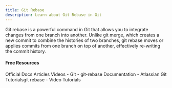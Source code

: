 ```yaml
---
title: Git Rebase
description: Learn about Git Rebase in Git
---
```

Git rebase is a powerful command in Git that allows you to integrate changes from one branch into another. Unlike git merge, which creates a new commit to combine the histories of two branches, git rebase moves or applies commits from one branch on top of another, effectively re-writing the commit history.

#### Free Resources

<Tabs defaultValue="official">
<TabsList>
<TabsTrigger value="official">Official Docs</TabsTrigger>
<TabsTrigger value="article">Articles</TabsTrigger>
<TabsTrigger value="video">Videos</TabsTrigger>
</TabsList>

<TabsContent value="official">
<Note type="note" title="official">
- <Link href="https://git-scm.com/docs/git-rebase">Git - git-rebase Documentation</Link>
</Note>
</TabsContent>
<TabsContent value="article">
<Note type="note" title="article">
- <Link href="https://www.atlassian.com/git/tutorials/rewriting-history/git-rebase">Atlassian Git Tutorials</Link>git rebase</Link>
</Note>
</TabsContent>
<TabsContent value="video">
<Note type="note" title="video">
- <Link href="https://www.youtube.com/results?search_query=git+git-rebase+tutorial">Video Tutorials</Link>
</Note>
</TabsContent>
</Tabs>
